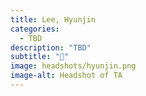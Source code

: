 ```yaml
---
title: Lee, Hyunjin
categories: 
  - TBD
description: "TBD"
subtitle: "🔗"
image: headshots/hyunjin.png
image-alt: Headshot of TA
---
```

